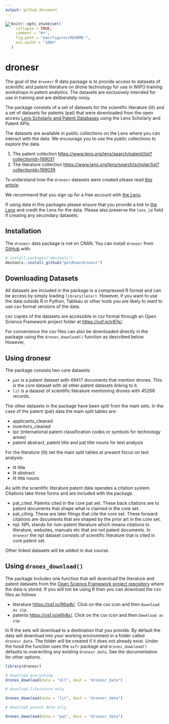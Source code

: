 ```yaml
---
output: github_document
---
```

<img src="man/figures/logo.png" align="left" />
<!-- README.md is generated from README.Rmd. Please edit that file -->

```r
knitr::opts_chunk$set(
  collapse = TRUE,
  comment = "#>",
  fig.path = "man/figures/README-",
  out.width = "100%"
)
```

# dronesr

<!-- badges: start -->
<!-- badges: end -->

The goal of the `dronesr` R data package is to provide access to datasets of scientific and patent literature on drone technology for use in WIPO training workshops in patent analytics. The datasets are exclusively intended for use in training and are deliberately noisy.

The package consists of a set of datasets for the scientific literature (lit) and a set of datasets for patents (pat) that were downloaded from the open access [Lens Scholarly and Patent Databases](https://www.lens.org/) using the Lens Scholarly and Patent APIs.

The datasets are available in public collections on the Lens where you can interact with the data. We encourage you to use the public collections to explore the data.

1. The patent collection [https://www.lens.org/lens/search/patent/list?collectionId=199031](https://www.lens.org/lens/search/patent/list?collectionId=199031)
2. The literature collection [https://www.lens.org/lens/search/scholar/list?collectionId=199039](https://www.lens.org/lens/search/scholar/list?collectionId=199039)

To understand how the `dronesr` datasets were created please read [this article](https://poldham.github.io/dronesr/articles/creating_dronesr.html).

We recommend that you sign up for a free account with [the Lens](https://www.lens.org/). 

If using data in this packages please ensure that you provide a link to [the Lens](https://www.lens.org/) and credit the Lens for the data. Please also preserve the `lens_id` field if creating any secondary datasets. 

## Installation

The `dronesr` data package is not on CRAN. You can install `dronesr` from [GitHub](https://github.com/) with:

``` r
# install.packages("devtools")
devtools::install_github("poldham/dronesr")
```

## Downloading Datasets

All datasets are included in the package in a compressed R format and can be access by simply loading `library(lensr)`. However, if you want to use the data outside R in Python, Tableau or other tools you are likely to want to use csv format versions of the data. 

csv copies of the datasets are accessible in csv format through an Open Science Framework project folder at [https://osf.io/jr87e/](https://osf.io/jr87e/). 

For convenience the csv files can also be downloaded directly in the package using the `drones_download()` function as described below. However, 

## Using dronesr

The package consists two core datasets:

- `pat` is a patent dataset with 49417 documents that mention drones. This is the core dataset with all other patent datasets linking to it.
- `lit` is a dataset of scientific literature mentioning drones with 45266 records.

The other datasets in the package have been split from the main sets. In the case of the patent (pat) data the main split tables are:

- applicants_cleaned
- inventors_cleaned
- ipc (international patent classification codes or symbols for technology areas)
- patent abstract, patent title and pat title nouns for text analysis

For the literature (lit) set the main split tables at present focus on text analysis:

- lit title 
- lit abstract
- lit title nouns

As with the scientific literature patent data operates a citation system. Citations take three forms and are included with the package. 

- pat_cited. Patents cited in the core pat set. These back citations are to patent documents that shape what is claimed in the core set.
- pat_citing. These are later filings that cite the core set. These forward citations are documents that are shaped by the prior art in the core set.
- npl. NPL stands for non-patent literature which means citations to literature, websites, manuals etc that are not patent documents. In `dronesr` the npl dataset consists of scientific literature that is cited in core patent set.

Other linked datasets will be added in due course. 

## Using `drones_download()`

The package includes one function that will download the literature and patent datasets from the [Open Science Framework project repository](https://osf.io/jr87e/) where the data is stored. 
If you will not be using R then you can download the csv files as follows 

- literature [https://osf.io/96w8j/](https://osf.io/96w8j/). Click on the csv icon and then `Download as zip`.
- patents [https://osf.io/e6h8x/](https://osf.io/e6h8x/). Click on the csv icon and then `Download as zip`.

In R the sets will download to a destination that you provide. By default the data will download into your working environment in a folder called `dronesr_data`. The folder will be created if it does not already exist. Under the hood the function uses the `osfr` package and `drones_download()` defaults to overwriting any existing `dronesr_data`. See the documentation for other options.

```r
library(dronesr)

# download everything
drones_download(data = "all", dest = "dronesr_data")

# download literature only

drones_download(data = "lit", dest = "dronesr_data")

# download patent data only

drones_download(data = "pat", dest = "dronesr_data")
```
